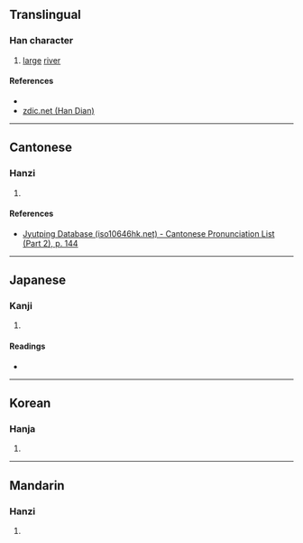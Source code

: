 {{character info/new}}
==Translingual==

===Han character===
{{Han char|rn=85|rad=水|as=12|sn=15|four=38140|canj=EYDK|ids=⿰氵敦}}

# [[large]] [[river]]

====References====
* {{Han ref|kx=0649.180|dkj=18249|dj=1059.120|hdz=31746.040|uh=6F61|ud=28513|bh=E654|bd=58964}}
* [http://www.zdic.net/z/1d/js/6F61.htm zdic.net (Han Dian)]

----

==Cantonese==

===Hanzi===
{{yue-hanzi|jyut=[[dan6]]|y=dan6}}

# {{defn|lang=yue|sort=水12}}

====References====
*[http://www.iso10646hk.net/jp/document/download.jsp Jyutping Database (iso10646hk.net) - Cantonese Pronunciation List (Part 2), p. 144]

----

==Japanese==

===Kanji===
{{ja-kanji|grade=|rs=水12}}

# {{defn|lang=ja|sort=水12}}

====Readings====
* {{ja-readings|on=[[とん]] (ton), [[どん]] (don)|kun=[[おおみず]] (oomizu)}}

----

==Korean==

===Hanja===
{{ko-hanja|hangeul=돈|eumhun=|rv=don|mr=ton|y=ton}}

# {{defn|lang=ko|sort=水12}}

----

==Mandarin==

===Hanzi===
{{cmn-hanzi|pin=[[dùn]] ([[dun4]])|wg=tun<sup>4</sup>}}

# {{defn|lang=cmn|sort=水12}}
